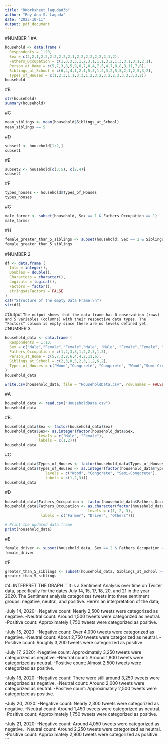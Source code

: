 ```yaml
---
title: "RWorksheet_laguda#3b"
author: "Rey-Ann S. Laguda"
date: "2023-10-11"
output: pdf_document
---
```


#NUMBER 1
#A
``` r
household <- data.frame ( 
  Respondents = 1:20,
  Sex = c(2,2,1,2,2,2,2,2,2,2,1,2,2,2,2,2,2,2,1,2),
  Fathers_Occupation = c(1,3,3,3,1,2,3,1,1,1,3,2,1,3,3,1,3,1,2,1),
  Person_at_Home = c(5,7,3,8,5,9,6,7,8,4,7,5,4,7,8,8,3,11,7,6),
  Siblings_at_School = c(6,4,4,1,2,1,5,3,1,2,3,2,5,5,2,1,2,5,3,2), 
  Types_of_Houses = c(1,2,3,1,1,3,3,1,2,3,2,3,2,2,3,3,3,3,3,2))
household
```
#B
``` r
str(household)
summary(household)
```
#C
``` r
mean_siblings <- mean(household$Siblings_at_School)
mean_siblings == 5
```
#D
``` r
subset1 <- household[1:2,]
subset1
```
#E
``` r
subset2 <- household[c(3,5), c(2,4)]
subset2
```
#F
``` r
types_houses <- household$Types_of_Houses
types_houses
```
#G
``` r
male_farmer <- subset(household, Sex == 1 & Fathers_Occupation == 1)
male_farmer
```
#H
``` r
female_greater_than_5_siblings <- subset(household, Sex == 2 & Siblings_at_School >= 5)
female_greater_than_5_siblings
```
#NUMBER 2
``` r
df <- data.frame (
  Ints = integer(),
  Doubles = double(),
  Characters = character(),
  Logicals = logical(),
  Factors = factor(),
  stringsAsFactors = FALSE
)
cat("Structure of the empty Data Frame:\n")
str(df)
```
#Output
```The output shows that the data frame has 0 observation (rows) and 5 variables (columns) with their respective data types. The "Factors" column is empty since there are no levels defined yet.  
```
#NUMBER 3
``` r
household_data <- data.frame (
  Respondents = 1:10,
  Sex = c("Male","Female","Female","Male", "Male", "Female","Female", "Male", "Female", "Male"),
  Fathers_Occupation = c(1,2,3,3,1,2,2,3,1,3),
  Person_at_Home = c(5,7,3,8,6,4,4,2,11,6),
  Siblings_at_School = c(2,3,0,5,2,3,1,2,6,2),
  Types_of_Houses = c("Wood","Congcrete", "Congcrete", "Wood","Semi-Crongcrete", "Semi-Congcrete", "Wood", "Semi-Congcrete", "Semi-Congcrete", "Congcrete")
)
household_data

write.csv(household_data, file = "HouseholdData.csv", row.names = FALSE)
```

#A
``` r
household_data <- read.csv("HouseholdData.csv")
household_data
```
#B.
``` r
household_data$Sex <- factor(household_data$Sex)
household_data$Sex<- as.integer(factor(household_data$Sex, 
               levels = c("Male", "Female"),
               labels = c(1,2)))
household_data
```
#C
```r
household_data$Types_of_Houses <- factor(household_data$Types_of_Houses)
household_data$Types_of_Houses <- as.integer(factor(household_data$Types_of_Houses,
                  levels = c("Wood", "Congcrete", "Semi-Congcrete"),
                  labels = c(1,2,3)))
household_data
```
#D
``` r
household_data$Fathers_Occupation <- factor(household_data$Fathers_Occupation)
household_data$Fathers_Occupation <- as.character(factor(household_data$Fathers_Occupation,
                                     levels = c(1, 2, 3),
                labels = c("Farmer", "Driver", "Others")))

# Print the updated data frame
print(household_data)

```
#E
``` r
female_driver <- subset(household_data, Sex == 2 & Fathers_Occupation == "Driver")
female_driver
```
#F
``` r
greater_than_5_siblings <- subset(household_data, Siblings_at_School >= 5)
greater_than_5_siblings
```
#4. INTERPRET THE GRAPH 
```It is a Sentiment Analysis over time on Twiiter data, specifically for the dates July 14, 15, 17, 18, 20, and 21 in the year 2020. The Sentiment analysis categorizes tweets into three sentiment groups: negative, neutral, and positive. Here's an interpretation of the data;

-July 14, 2020:
-Negative count: Nearly 2,500 tweets were categorized as negative.
-Neutral count: Around 1,500 tweets were categorized as neutral. 
-Positive count: Approximately 1,750 tweets were categorized as positive. 

-July 15, 2020:
-Negative count: Over 4,000 tweets were categorized as negative.
-Neutral count: About 2,750 tweets were categorized as neutral. 
-Positive count: Roughly 3,200 tweets were categorized as positive. 

-July 17, 2020:
-Negative count: Approximately 3,250 tweets were categorized as negative.
-Neutral count: Around 1,800 tweets were categorized as neutral. 
-Positive count: Almost 2,500 tweets were categorized as positive. 

-July 18, 2020:
-Negative count: There were still around 3,250 tweets were categorized as negative.
-Neutral count: Around 2,000 tweets were categorized as neutral. 
-Positive count: Approximately 2,500 tweets were categorized as positive. 

-July 20, 2020:
-Negative count: Nearly 2,300 tweets were categorized as negative.
-Neutral count: Around 1,450 tweets were categorized as neutral. 
-Positive count: Approximately 1,750 tweets were categorized as positive. 

-July 21, 2020:
-Negative count: Around 4,050 tweets were categorized as negative.
-Neutral count: Around 2,250 tweets were categorized as neutral. 
-Positive count: Approximately 2,900 tweets were categorized as positive. 
```




